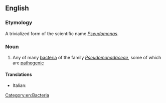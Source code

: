 ==English==
{{rfi|en}}
{{wikipedia}}
{{wikispecies}}

===Etymology===
{{prefix|en|pseudo|monad}}

A trivialized form of the scientific name ''[[Pseudomonas]]''.

===Noun===
{{en-noun}}

# Any of many [[bacteria]] of the family ''[[Pseudomonadaceae]]'', some of which are [[pathogenic]]

====Translations====
* Italian: {{t+|it|pseudomonade}}

[[Category:en:Bacteria]]